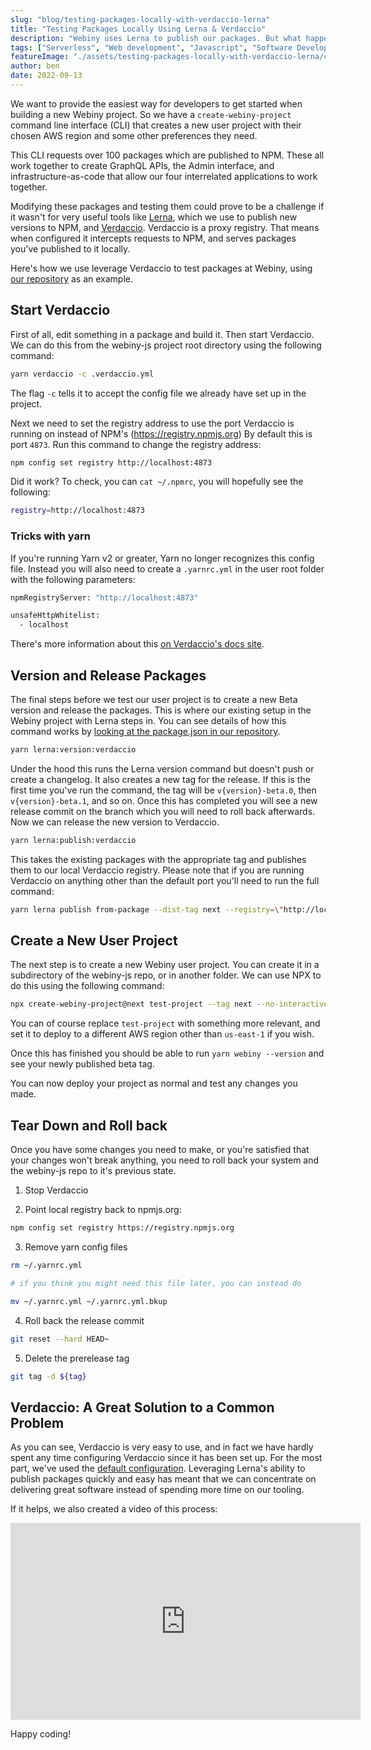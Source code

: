 ```yaml
---
slug: "blog/testing-packages-locally-with-verdaccio-lerna"
title: "Testing Packages Locally Using Lerna & Verdaccio"
description: "Webiny uses Lerna to publish our packages. But what happens we have some changes to the Webiny project which we need to have tested thoroughly before publishing to NPM? In this case, we see how we can use Verdaccio to publish packages locally."
tags: ["Serverless", "Web development", "Javascript", "Software Development", "Monorepos"]
featureImage: "./assets/testing-packages-locally-with-verdaccio-lerna/cover.png"
author: ben
date: 2022-09-13
---
```


We want to provide the easiest way for developers to get started when building a new Webiny project. So we have a `create-webiny-project` command line interface (CLI) that creates a new user project with their chosen AWS region and some other preferences they need.

This CLI requests over 100 packages which are published to NPM. These all work together to create GraphQL APIs, the Admin interface, and infrastructure-as-code that allow our four interrelated applications to work together.

Modifying these packages and testing them could prove to be a challenge if it wasn't for very useful tools like [Lerna](https://lerna.js.org/), which we use to publish new versions to NPM, and [Verdaccio](https://verdaccio.org/). Verdaccio is a proxy registry. That means when configured it intercepts requests to NPM, and serves packages you've published to it locally.

Here's how we use leverage Verdaccio to test packages at Webiny, using [our repository](https://github.com/webiny/webiny-js) as an example.

## Start Verdaccio

First of all, edit something in a package and build it. Then start Verdaccio. We can do this from the webiny-js project root directory using the following command:

```bash
yarn verdaccio -c .verdaccio.yml
```

The flag `-c` tells it to accept the config file we already have set up in the project.

Next we need to set the registry address to use the port Verdaccio is running on instead of NPM's (https://registry.npmjs.org) By default this is port `4873`. Run this command to change the registry address:

```bash
npm config set registry http://localhost:4873
```

Did it work? To check, you can `cat ~/.npmrc`, you will hopefully see the following:

```bash ~/.npmrc
registry=http://localhost:4873
```

### Tricks with yarn

If you're running Yarn v2 or greater, Yarn no longer recognizes this config file. Instead you will also need to create a `.yarnrc.yml` in the user root folder with the following parameters:

```bash ~/.yarnrc.yml
npmRegistryServer: "http://localhost:4873"

unsafeHttpWhitelist:
  - localhost
```

There's more information about this [on Verdaccio's docs site](https://verdaccio.org/docs/setup-yarn/#yarn-berry-2x).

## Version and Release Packages

The final steps before we test our user project is to create a new Beta version and release the packages. This is where our existing setup in the Webiny project with Lerna steps in. You can see details of how this command works by [looking at the package.json in our repository](https://github.com/webiny/webiny-js/blob/next/package.json#L157).

```bash
yarn lerna:version:verdaccio
```

Under the hood this runs the Lerna version command but doesn't push or create a changelog. It also creates a new tag for the release. If this is the first time you've run the command, the tag will be `v{version}-beta.0`, then `v{version}-beta.1`, and so on. Once this has completed you will see a new release commit on the branch which you will need to roll back afterwards. Now we can release the new version to Verdaccio.

```bash
yarn lerna:publish:verdaccio
```

This takes the existing packages with the appropriate tag and publishes them to our local Verdaccio registry. Please note that if you are running Verdaccio on anything other than the default port you'll need to run the full command:

```bash
yarn lerna publish from-package --dist-tag next --registry=\"http://localhost:{port}\" --no-verify-access --no-verify-registry --yes
```

## Create a New User Project

The next step is to create a new Webiny user project. You can create it in a subdirectory of the webiny-js repo, or in another folder. We can use NPX to do this using the following command:

```bash
npx create-webiny-project@next test-project --tag next --no-interactive "unsafeHttpWhitelist":["localhost"]}' --template-options '{"region":"us-east-1","storageOperations":"ddb"}'
```

You can of course replace `test-project` with something more relevant, and set it to deploy to a different AWS region other than `us-east-1` if you wish.

Once this has finished you should be able to run `yarn webiny --version` and see your newly published beta tag.

You can now deploy your project as normal and test any changes you made.

## Tear Down and Roll back

Once you have some changes you need to make, or you're satisfied that your changes won't break anything, you need to roll back your system and the webiny-js repo to it's previous state.

1. Stop Verdaccio

2. Point local registry back to npmjs.org:

```bash
npm config set registry https://registry.npmjs.org
```

3. Remove yarn config files
  
```bash
rm ~/.yarnrc.yml

# if you think you might need this file later, you can instead do 

mv ~/.yarnrc.yml ~/.yarnrc.yml.bkup
```

4. Roll back the release commit

```bash
git reset --hard HEAD~
```

5. Delete the prerelease tag

```bash
git tag -d ${tag}
```

## Verdaccio: A Great Solution to a Common Problem

As you can see, Verdaccio is very easy to use, and in fact we have hardly spent any time configuring Verdaccio since it has been set up. For the most part, we've used the [default configuration](https://github.com/webiny/webiny-js/blob/next/.verdaccio.yaml). Leveraging Lerna's ability to publish packages quickly and easy has meant that we can concentrate on delivering great software instead of spending more time on our tooling.

If it helps, we also created a video of this process:

<iframe width="560" height="315" src="https://www.youtube.com/embed/BJgabYXPbo4" title="YouTube video player" frameborder="0" allow="accelerometer; autoplay; clipboard-write; encrypted-media; gyroscope; picture-in-picture" allowfullscreen></iframe>

Happy coding!